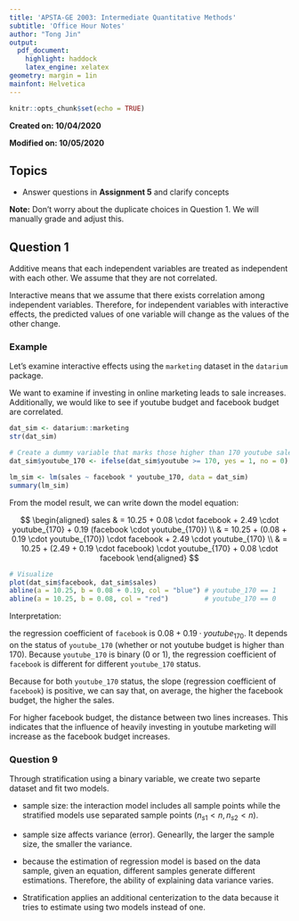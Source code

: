 ```yaml
---
title: 'APSTA-GE 2003: Intermediate Quantitative Methods'
subtitle: 'Office Hour Notes'
author: "Tong Jin"
output: 
  pdf_document:
    highlight: haddock
    latex_engine: xelatex
geometry: margin = 1in
mainfont: Helvetica
---
```


```r
knitr::opts_chunk$set(echo = TRUE)
```

**Created on: 10/04/2020**

**Modified on: 10/05/2020**

## Topics

- Answer questions in **Assignment 5** and clarify concepts

**Note:** Don't worry about the duplicate choices in Question 1. We will manually grade and adjust this. 

## Question 1

Additive means that each independent variables are treated as independent with each other. We assume that they are not correlated. 

Interactive means that we assume that there exists correlation among independent variables. Therefore, for independent variables with interactive effects, the predicted values of one variable will change as the values of the other change. 

### Example

Let's examine interactive effects using the `marketing` dataset in the `datarium` package.

We want to examine if investing in online marketing leads to sale increases. Additionally, we would like to see if youtube budget and facebook budget are correlated. 

```r
dat_sim <- datarium::marketing
str(dat_sim)

# Create a dummy variable that marks those higher than 170 youtube sales as 1. 
dat_sim$youtube_170 <- ifelse(dat_sim$youtube >= 170, yes = 1, no = 0)

lm_sim <- lm(sales ~ facebook * youtube_170, data = dat_sim)
summary(lm_sim)
```

From the model result, we can write down the model equation: 

$$
\begin{aligned}
sales & = 10.25 + 0.08 \cdot facebook + 2.49 \cdot youtube_{170} + 0.19 (facebook \cdot youtube_{170}) \\
& = 10.25 + (0.08 + 0.19 \cdot youtube_{170}) \cdot facebook + 2.49 \cdot youtube_{170} \\
& = 10.25 + (2.49 + 0.19 \cdot facebook) \cdot youtube_{170} + 0.08 \cdot facebook
\end{aligned}
$$

```r
# Visualize
plot(dat_sim$facebook, dat_sim$sales)
abline(a = 10.25, b = 0.08 + 0.19, col = "blue") # youtube_170 == 1
abline(a = 10.25, b = 0.08, col = "red")         # youtube_170 == 0
```

Interpretation: 

the regression coefficient of `facebook` is $0.08 + 0.19 \cdot youtube_{170}$. It depends on the status of `youtube_170` (whether or not youtube budget is higher than 170). Because `youtube_170` is binary (0 or 1), the regression coefficient of `facebook` is different for different `youtube_170` status.

Because for both `youtube_170` status, the slope (regression coefficient of `facebook`) is positive, we can say that, on average, the higher the facebook budget, the higher the sales. 

For higher facebook budget, the distance between two lines increases. This indicates that the influence of heavily investing in youtube marketing will increase as the facebook budget increases.

### Question 9

Through stratification using a binary variable, we create two separte dataset and fit two models.

- sample size: the interaction model includes all sample points while the stratified models use separated sample points ($n_{s1} < n, n_{s2} < n$).

- sample size affects variance (error). Genearlly, the larger the sample size, the smaller the variance.

- because the estimation of regression model is based on the data sample, given an equation, different samples generate different estimations. Therefore, the ability of explaining data variance varies. 

- Stratification applies an additional centerization to the data because it tries to estimate using two models instead of one.